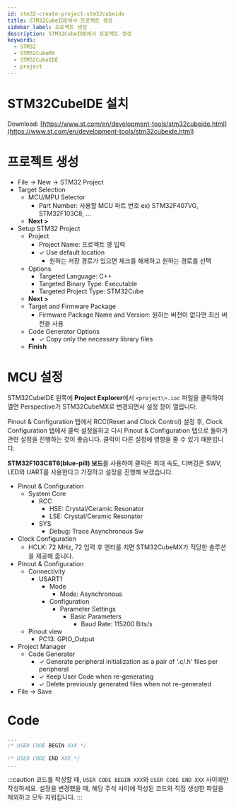 ```yaml
---
id: stm32-create-project-stm32cubeide
title: STM32CubeIDE에서 프로젝트 생성
sidebar_label: 프로젝트 생성
description: STM32CubeIDE에서 프로젝트 생성
keywords:
  - STM32
  - STM32CubeMX
  - STM32CubeIDE
  - project
---
```


# STM32CubeIDE 설치

Download: [https://www.st.com/en/development-tools/stm32cubeide.html](https://www.st.com/en/development-tools/stm32cubeide.html)

# 프로젝트 생성

- File -\> New -\> STM32 Project
- Target Selection
  - MCU/MPU Selector
    - Part Number: 사용할 MCU 파트 번호 ex) STM32F407VG, STM32F103C8, ...
  - **Next \>**
- Setup STM32 Project
  - Project
    - Project Name: 프로젝트 명 입력
    - ✓ Use default location
      - 원하는 저장 경로가 있으면 체크를 해제하고 원하는 경로를 선택
  - Options
    - Targeted Language: C++
    - Targeted Binary Type: Executable
    - Targeted Project Type: STM32Cube
  - **Next \>**
  - Target and Firmware Package
    - Firmware Package Name and Version: 원하는 버전이 없다면 최신 버전을 사용
  - Code Generator Options
    - ✓ Copy only the necessary library files
  - **Finish**

# MCU 설정

STM32CubeIDE 왼쪽에 **Project Explorer**에서 `<project\>.ioc` 파일을 클릭하여 열면 Perspective가 STM32CubeMX로 변경되면서 설정 창이 열립니다.

Pinout & Configuration 탭에서 RCC(Reset and Clock Control) 설정 후, Clock Configuration 탭에서 클럭 설정을하고 다시 Pinout & Configuration 탭으로 돌아가 관련 설정을 진행하는 것이 좋습니다. 클럭이 다른 설정에 영향을 줄 수 있기 때문입니다.

**STM32F103C8T6(blue-pill) 보드**를 사용하여 클럭은 최대 속도, 디버깅은 SWV, LED와 UART를 사용한다고 가정하고 설정을 진행해 보겠습니다.

- Pinout & Configuration
  - System Core
    - RCC
      - HSE: Crystal/Ceramic Resonator
      - LSE: Crystal/Ceramic Resonator
    - SYS
      - Debug: Trace Asynchronous Sw
- Clock Configuration
  - HCLK: 72 MHz, 72 입력 후 엔터를 치면 STM32CubeMX가 적당한 솔루션을 제공해 줍니다.
- Pinout & Configuration
  - Connectivity
    - USART1
      - Mode
        - Mode: Asynchronous
      - Configuration
        - Parameter Settings
          - Basic Parameters
            - Baud Rate: 115200 Bits/s
  - Pinout view
    - PC13: GPIO_Output
- Project Manager
  - Code Generator
    - ✓ Generate peripheral initialization as a pair of '.c/.h' files per peripheral
    - ✓ Keep User Code when re-generating
    - ✓ Delete previously generated files when not re-generated
- File -\> Save

# Code

```c title="main.c"
...
/* USER CODE BEGIN XXX */

/* USER CODE END XXX */
...
```

:::caution
코드를 작성할 때, `USER CODE BEGIN XXX`와 `USER CODE END XXX` 사이에만 작성하세요. 설정을 변경했을 때, 해당 주석 사이에 작성된 코드와 직접 생성한 파일을 제외하고 모두 지워집니다.
:::
